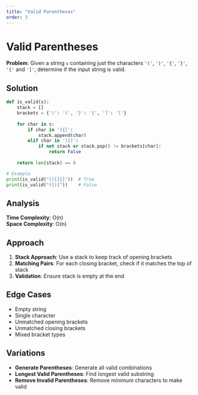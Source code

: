 ```yaml
---
title: "Valid Parentheses"
order: 3
---
```


# Valid Parentheses

**Problem**: Given a string `s` containing just the characters `'('`, `')'`, `'{'`, `'}'`, `'['` and `']'`, determine if the input string is valid.

## Solution

```python
def is_valid(s):
    stack = []
    brackets = {')': '(', '}': '{', ']': '['}
    
    for char in s:
        if char in '({[':
            stack.append(char)
        elif char in ')}]':
            if not stack or stack.pop() != brackets[char]:
                return False
    
    return len(stack) == 0

# Example
print(is_valid("()[]{}"))  # True
print(is_valid("([)]"))    # False
```

## Analysis

**Time Complexity**: O(n)  
**Space Complexity**: O(n)

## Approach

1. **Stack Approach**: Use a stack to keep track of opening brackets
2. **Matching Pairs**: For each closing bracket, check if it matches the top of stack
3. **Validation**: Ensure stack is empty at the end

## Edge Cases

- Empty string
- Single character
- Unmatched opening brackets
- Unmatched closing brackets
- Mixed bracket types

## Variations

- **Generate Parentheses**: Generate all valid combinations
- **Longest Valid Parentheses**: Find longest valid substring
- **Remove Invalid Parentheses**: Remove minimum characters to make valid 